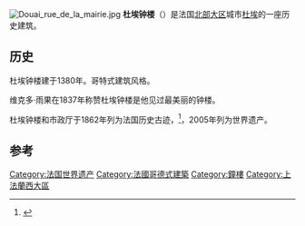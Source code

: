 [[File:Douai_rue_de_la_mairie.jpg|thumb]]
'''杜埃钟楼'''（{{Lang-fr|Beffroi de Douai}}）是法国[[北部大区|北部大区]]城市[[杜埃|杜埃]]的一座历史建筑。

== 历史 ==
杜埃钟楼建于1380年。哥特式建筑风格。

维克多·雨果在1837年称赞杜埃钟楼是他见过最美丽的钟楼。

杜埃钟楼和市政厅于1862年列为法国历史古迹，<ref>{{Base Mérimée|PA00107461}}</ref>，2005年列为世界遗产。

== 参考 ==
{{References}}

{{DEFAULTSORT:Douai Beffroi}}
[[Category:法国世界遗产|Category:法国世界遗产]]
[[Category:法國哥德式建築|Category:法國哥德式建築]]
[[Category:鐘樓|Category:鐘樓]]
[[Category:上法蘭西大區|Category:上法蘭西大區]]